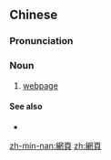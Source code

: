 {{also|网页}}
==Chinese==
{{zh-forms|s=网页}}

===Pronunciation===
{{zh-pron
|m=wǎngyè
|c=mong5 jip6
|mn=tw:bāng-ia̍h
|cat=n
}}

===Noun===
{{zh-noun}}

# [[webpage]]

====See also====
* {{zh-l|網站}}

[[zh-min-nan:網頁]]
[[zh:網頁]]